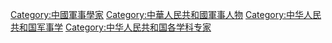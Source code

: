 [[Category:中國軍事學家|Category:中國軍事學家]]
[[Category:中華人民共和國軍事人物|Category:中華人民共和國軍事人物]]
[[Category:中华人民共和国军事学|Category:中华人民共和国军事学]]
[[Category:中华人民共和国各学科专家|Category:中华人民共和国各学科专家]]